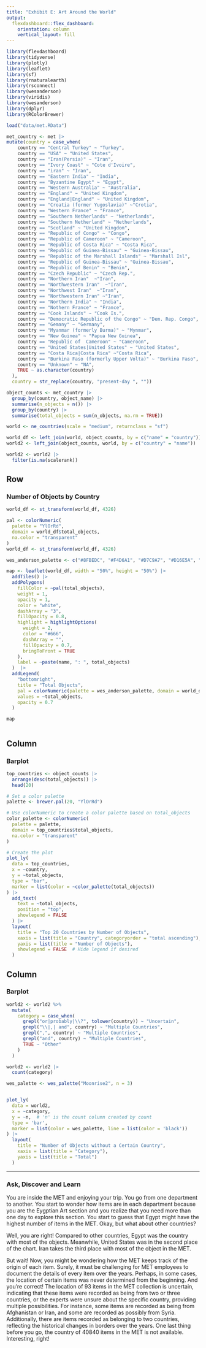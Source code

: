 ```yaml
---
title: "Exhibit E: Art Around the World"
output: 
  flexdashboard::flex_dashboard:
    orientation: column
    vertical_layout: fill
---
```


```r
library(flexdashboard)
library(tidyverse)
library(plotly)
library(leaflet)
library(sf)
library(rnaturalearth)
library(rsconnect)
library(wesanderson)  
library(viridis)
library(wesanderson)
library(dplyr)
library(RColorBrewer)
```

```r
load("data/met.RData")
```

```r
met_country <- met |> 
mutate(country = case_when(
    country == "Central Turkey" ~ "Turkey",
    country == "USA" ~ "United States", 
    country == "Iran(Persia)" ~ "Iran", 
    country == "Ivory Coast" ~ "Cote d'Ivoire", 
    country == "iran" ~ "Iran", 
    country == "Eastern India" ~ "India",
    country == "Byzantine Egypt" ~ "Egypt",
    country == "Western Australia" ~ "Australia",
    country == "England" ~ "United Kingdom",
    country == "England|England" ~ "United Kingdom",
    country == "Croatia (former Yugoslavia)" ~"Crotia",
    country == "Western France" ~ "France", 
    country == "Southern Netherlands" ~ "Netherlands",
    country == "Southern Netherland" ~ "Netherlands", 
    country == "Scotland" ~ "United Kingdom",
    country == "Republic of Congo" ~ "Congo", 
    country == "Republic of Cameroon" ~ "Cameroon",
    country == "Republic of Costa Rica" ~ "Costa Rica",
    country == "Republic of Guinea-Bissau" ~ "Guinea-Bissau",
    country == "Republic of the Marshall Islands" ~ "Marshall Isl",
    country == "Republic of Guinea-Bissau" ~ "Guinea-Bissau",
    country == "Republic of Benin" ~ "Benin",
    country == "Czech Republic" ~ "Czech Rep.",
    country == "Northern Iran"  ~"Iran",
    country == "Northwestern Iran"  ~"Iran",
    country == "Northwest Iran"  ~"Iran",
    country == "Northwestern Iran" ~"Iran",
    country == "Northern India" ~ "India",
    country == "Nothern France" ~ "France", 
    country == "Cook Islands" ~ "Cook Is.",
    country == "Democratic Republic of the Congo" ~ "Dem. Rep. Congo", 
    country == "Gemany" ~ "Germany",
    country == "Myanmar (formerly Burma)" ~ "Mynmar",
    country == "New Guinea" ~ "Papua New Guinea", 
    country == "Republic of  Cameroon" ~ "Cameroon",
    country == "United States|United States" ~ "United States", 
    country == "Costa Rica|Costa Rica" ~"Costa Rica",
    country == "Burkina Faso (formerly Upper Volta)" ~ "Burkina Faso",
    country == "Unknown" ~ "NA",
    TRUE ~ as.character(country)
  ), 
  country = str_replace(country, "present-day ", ""))

```

```r
object_counts <- met_country |> 
  group_by(country, object_name) |> 
  summarise(n_objects = n()) |> 
  group_by(country) |> 
  summarise(total_objects = sum(n_objects, na.rm = TRUE)) 

world <- ne_countries(scale = "medium", returnclass = "sf")

world_df <- left_join(world, object_counts, by = c("name" = "country"))
world2 <- left_join(object_counts, world, by = c("country" = "name"))

world2 <- world2 |> 
  filter(is.na(scalerank))
```


Row {data-width=650}
-----------------------------------------------------------------------

### Number of Objects by Country

```r

world_df <- st_transform(world_df, 4326)

pal <- colorNumeric(
  palette = "YlOrRd", 
  domain = world_df$total_objects,
  na.color = "transparent"
)
world_df <- st_transform(world_df, 4326)

wes_anderson_palette <- c("#8FBEDC", "#F4D6A1", "#D7C9A7", "#D16E5A", "#B3CC57")

map <- leaflet(world_df, width = "50%", height = "50%") |> 
  addTiles() |> 
  addPolygons(
    fillColor = ~pal(total_objects),
    weight = 1,
    opacity = 1,
    color = "white",
    dashArray = "3",
    fillOpacity = 0.8,
    highlight = highlightOptions(
      weight = 2,
      color = "#666",
      dashArray = "",
      fillOpacity = 0.7,
      bringToFront = TRUE
    ),
    label = ~paste(name, ": ", total_objects)
  )  |> 
  addLegend(
    "bottomright",
    title = "Total Objects",
    pal = colorNumeric(palette = wes_anderson_palette, domain = world_df$total_objects, na.color = "transparent"),
    values = ~total_objects,
    opacity = 0.7
  )

map



```
 


Column {data-width=350}
-----------------------------------------------------------------------

### Barplot

```r

top_countries <- object_counts |> 
  arrange(desc(total_objects)) |> 
  head(20)

# Set a color palette
palette <- brewer.pal(20, "YlOrRd")

# Use colorNumeric to create a color palette based on total_objects
color_palette <- colorNumeric(
  palette = palette,
  domain = top_countries$total_objects,
  na.color = "transparent"
)

# Create the plot
plot_ly(
  data = top_countries, 
  x = ~country, 
  y = ~total_objects, 
  type = "bar",
  marker = list(color = ~color_palette(total_objects))
) |> 
  add_text(
    text = ~total_objects,
    position = "top",
    showlegend = FALSE
  ) |> 
  layout(
    title = "Top 20 Countries by Number of Objects",
    xaxis = list(title = "Country", categoryorder = "total ascending"),
    yaxis = list(title = "Number of Objects"),
    showlegend = FALSE  # Hide legend if desired
  )

```
 


Column {data-width=350}
-----------------------------------------------------------------------

### Barplot

```r
world2 <- world2 %>%
  mutate(
    category = case_when(
      grepl("or|probably|\\?", tolower(country)) ~ "Uncertain",
      grepl("\\|,| and", country) ~ "Multiple Countries",
      grepl(",", country) ~ "Multiple Countries",
      grepl("and", country) ~ "Multiple Countries",
      TRUE ~ "Other"
    )
  )

world2 <- world2 |> 
  count(category)

wes_palette <- wes_palette("Moonrise2", n = 3)


plot_ly(
  data = world2,
  x = ~category,
  y = ~n,  # 'n' is the count column created by count
  type = 'bar',
  marker = list(color = wes_palette, line = list(color = 'black'))
) |> 
  layout(
    title = "Number of Objects without a Certain Country",
    xaxis = list(title = "Category"),
    yaxis = list(title = "Total")
  )


```


-----------------------------------------------------------------------
### Ask, Discover and Learn

You are inside the MET and enjoying your trip. You go from one department to another. You start to wonder how items are in each department because you are the Eygptian Art section and you realize that you need more than one day to explore this section. You start to guess that Egypt might have the highest number of items in the MET. Okay, but what about other countries? 

Well, you are right!
Compared to other countries, Egypt was the country with most of the objects. Meanwhile, United States was in the second place of the chart. Iran takes the third place with most of the object in the MET.

But wait! 
Now, you might be wondering how the MET keeps track of the origin of each item. Surely, it must be challenging for MET employees to document the details of every item over the years. Perhaps, in some cases, the location of certain items was never determined from the beginning. And you're correct! The location of 93 items in the MET collection is uncertain, indicating that these items were recorded as being from two or three countries, or the experts were unsure about the specific country, providing multiple possibilities. For instance, some items are recorded as being from Afghanistan or Iran, and some are recorded as possibly from Syria. Additionally, there are items recorded as belonging to two countries, reflecting the historical changes in borders over the years. One last thing before you go, the country of 40840 items in the MET is not available. Interesting, right! 